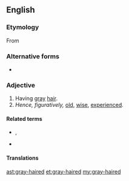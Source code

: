 ==English==

===Etymology===
From {{compound|gray|haired|lang=en}}

===Alternative forms===
* {{l|en|grey-haired}}

===Adjective===
{{en-adj|-}}

# Having [[gray]] [[hair]].
# ''Hence, figuratively,'' [[old]], [[wise]], [[experienced]].

====Related terms====
* {{l|en|silver-haired}}, {{l|en|silvery-haired}}
* {{l|en|white-haired}}

====Translations====
{{trans-see|gray-haired|grey-haired}}

[[ast:gray-haired]]
[[et:gray-haired]]
[[my:gray-haired]]